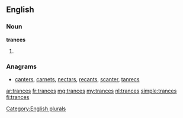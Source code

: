 ==English==

===Noun===
'''trances'''

# {{plural of|[[trance]]}}

===Anagrams===
* [[canters#English|canters]], [[carnets#English|carnets]], [[nectars#English|nectars]], [[recants#English|recants]], [[scanter#English|scanter]], [[tanrecs#English|tanrecs]]

[[Category:English plurals]]

[[ar:trances]]
[[fr:trances]]
[[mg:trances]]
[[my:trances]]
[[nl:trances]]
[[simple:trances]]
[[fi:trances]]